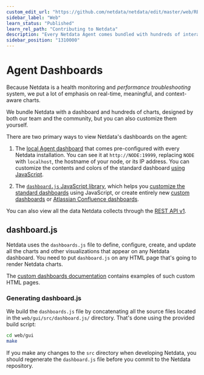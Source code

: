 ```yaml
---
custom_edit_url: "https://github.com/netdata/netdata/edit/master/web/README.md"
sidebar_label: "Web"
learn_status: "Published"
learn_rel_path: "Contributing to Netdata"
description: "Every Netdata Agent comes bundled with hundreds of interactive, customizable charts designed by monitoring and troubleshooting experts."
sidebar_position: "1310000"
---
```

# Agent Dashboards

Because Netdata is a health monitoring and _performance troubleshooting_ system,
we put a lot of emphasis on real-time, meaningful, and context-aware charts.

We bundle Netdata with a dashboard and hundreds of charts, designed by both our
team and the community, but you can also customize them yourself.

There are two primary ways to view Netdata's dashboards on the agent:

1.  The [local Agent dashboard](/docs/netdata-dashboards-and-visualizations/accessing-netdata-dashboards/netdata-agent-dashboards) that comes pre-configured with every Netdata installation. You can
    see it at `http://NODE:19999`, replacing `NODE` with `localhost`, the hostname of your node, or its IP address. You
    can customize the contents and colors of the standard dashboard [using
    JavaScript](/docs/netdata-dashboards-and-visualizations/accessing-netdata-dashboards/netdata-agent-dashboards#customizing-the-local-dashboard).

2.  The [`dashboard.js` JavaScript library](#dashboardjs), which helps you
   [customize the standard dashboards](/docs/netdata-dashboards-and-visualizations/accessing-netdata-dashboards/netdata-agent-dashboards#customizing-the-local-dashboard)
   using JavaScript, or create entirely new [custom dashboards](/docs/miscellaneous/build-a-custom-dashboard-html-page) or
   [Atlassian Confluence dashboards](/docs/exporting-data-to-other-systems/atlassian-confluence-dashboards).

You can also view all the data Netdata collects through the [REST API v1](/docs/netdata-apis/api#netdata-rest-api).

## dashboard.js

Netdata uses the `dashboards.js` file to define, configure, create, and update
all the charts and other visualizations that appear on any Netdata dashboard.
You need to put `dashboard.js` on any HTML page that's going to render Netdata
charts.

The [custom dashboards documentation](/docs/miscellaneous/build-a-custom-dashboard-html-page) contains examples of such
custom HTML pages.

### Generating dashboard.js

We build the `dashboards.js` file by concatenating all the source files located
in the `web/gui/src/dashboard.js/` directory. That's done using the provided
build script:

```sh
cd web/gui
make
```

If you make any changes to the `src` directory when developing Netdata, you
should regenerate the `dashboard.js` file before you commit to the Netdata
repository.
